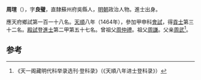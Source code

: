 '''周瑄'''（{{bd|1438年||？}}），字'''良璧'''，直隸蘇州府吳縣人，[[明朝|明朝]]政治人物。進士出身。

應天府鄉試第一百一十八名。[[天顺_(明朝)|天順]]八年（1464年），參加甲申科[[會試|會試]]，得[[貢士|貢士]]第三十二名。[[殿試|殿試]]登[[進士|進士]]第二甲第五十七名。曾祖父[[周仲禮|周仲禮]]。祖父[[周謙|周謙]]。父亲[[周武|周武]]<ref>《天一阁藏明代科举录选刊·登科录》（《天順八年进士登科录》）</ref>。

==参考==
{{reflist}}
{{明朝人物小作品}}
{{天順八年甲申科殿試金榜}}